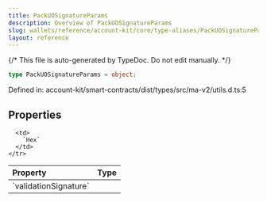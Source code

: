 ```yaml
---
title: PackUOSignatureParams
description: Overview of PackUOSignatureParams
slug: wallets/reference/account-kit/core/type-aliases/PackUOSignatureParams
layout: reference
---
```


{/* This file is auto-generated by TypeDoc. Do not edit manually. */}

```ts
type PackUOSignatureParams = object;
```

Defined in: account-kit/smart-contracts/dist/types/src/ma-v2/utils.d.ts:5

## Properties

<table>
  <thead>
    <tr>
      <th align="left">Property</th>
      <th align="left">Type</th>
    </tr>
  </thead>

  <tbody>
    <tr>
      <td>
        <a id="validationsignature" /> `validationSignature`
      </td>

      <td>
        `Hex`
      </td>
    </tr>

  </tbody>
</table>
